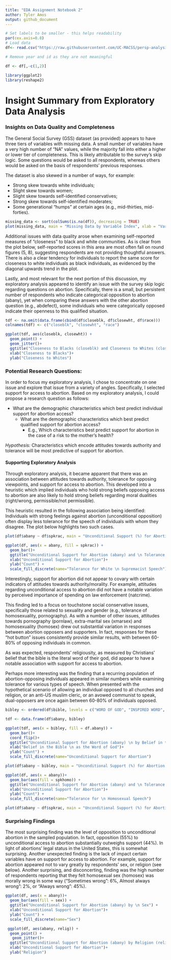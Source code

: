 ```yaml
---
title: "EDA Assignment Notebook 2"
author: Tyler Amos
output: github_document
---
```


```r
# Set labels to be smaller - this helps readability
par(cex.axis=0.8)
# Load data 
df<- read.csv("https://raw.githubusercontent.com/UC-MACSS/persp-analysis/master/assignments/exploratory-data-analysis/data/gss2012.csv")

# Remove year and id as they are not meaningful

df <- df[,-c(1,2)]

library(ggplot2)
library(reshape2)
```


# Insight Summary from Exploratory Data Analysis

### Insights on Data Quality and Completeness

The General Social Survey (GSS) dataset (as provided) appears to have three tiers of variables with missing data. A small number of variables have a very high number of "NA" values, while the majority fall into either a higher or lower tier of completeness. This is likely attributable to the survey's skip logic. Some questions would be asked to all respondents, whereas others would be asked on the basis of respondents' previous responses. 

The dataset is also skewed in a number of ways, for example:
  
  * Strong skew towards white individuals;
  * Slight skew towards women;
  * Slight skew towards self-identified conservatives;
  * Strong skew towards self-identified moderates;
  * Some generational "humps" at certain ages (e.g., mid-thirties, mid-forties).
  

```r
missing_data <- sort(colSums(is.na(df)), decreasing = TRUE)
plot(missing_data, main = "Missing Data by Variable Index", xlab = "Variable Index", ylab = "Amount of NA's")
```

Additional issues with data quality arose when examining self-reported measures of "closeness" to black and white communities. As is clear from the plot below, self-reported scores in this area are most often fall on round figures (5, 8), suggesting respondents are not providing  thoughtful answers. There is also a clear tendency for individuals to report the same score for closeness to white individuals as black individuals, as evidenced by the diagonal upwards trend in the plot. 

Lastly, and most relevant for the next portion of this discussion, my exploratory analysis appeared to identify an issue with the survey skip logic regarding questions on abortion. Specifically, there is a small, but persistent number of respondents who indicate categorical opposition to abortion (abany), yet when comparing these answers with the other abortion question (e.g., abdefect), some individuals who were categorically opposed indicate their openness to this qualified situation. 

```r
tdf <- na.omit(data.frame(cbind(df$closeblk, df$closewht, df$race)))
colnames(tdf) <- c("closeblk", "closewht", "race")

ggplot(tdf, aes(closeblk, closewht)) +
  geom_point() +
  geom_jitter()+
  ggtitle("Closeness to Blacks (closeblk) and Closeness to Whites (closewht)") +
  xlab("Closeness to Blacks")+
  ylab("Closeness to Whites") 
```


### Potential Research Questions:

In order to focus my exploratory analysis, I chose to concentrate on one issue and explore that issue from a variety of angles. Specifically, I selected support for access to abortion. Based on my exploratory analysis, I could propose a research question as follows:

  * What are the demographic characteristics which best predict individual support for abortion access?
      * What are the demographic characteristics which best predict qualified support for abortion access? 
          * E.g., Which characteristics best predict support for abortion in the case of a risk to the mother's health?
          
  _Hypothesis:_ Characteristics which encode attitudes towards authority and tolerance will be most predictive of support for abortion.
  
#### Supporting Exploratory Analysis

Through exploratory analysis, it became apparent that there was an association between attitudes towards authority, tolerance for opposing viewpoints, and support for access to abortion. This developed into a heuristic which implied individuals who hold strong beliefs opposing access to abortion are also likely to hold strong beliefs regarding moral dualities (right/wrong, permissible/not permissible). 

This heuristic resulted in the following association being identified: Individuals with strong feelings against abortion (unconditional opposition) often display less tolerance for the speech of individuals with whom they disagree. The plot below highlights two such cases.
  
```r
plot(df$abany ~ df$spkrac, main = "Unconditional Support (%) for Abortion (abany) and \n Tolerance for White Supremacist Speech (spkrac)", ylab = "Unconditional Support for Abortion", xlab = "Tolerance for White Supremacist Speech")

ggplot(df, aes(x = abany, fill = spkrac)) +
  geom_bar()+
  ggtitle("Unconditional Support for Abortion (abany) and \n Tolerance for White Supremacist Speech (spkrac)") +
  xlab("Unconditional Support for Abortion")+
  ylab("Count") +
  scale_fill_discrete(name="Tolerance for White \n Supremacist Speech")

```
  
Interestingly, support for abortion did not appear to covary with certain indicators of attitudes towards authority/morality. For example,  attitudes regarding unconditional access to abortion did not have a notable variation by perceived importance of spending on law enforcement (natcrime). 

This finding led to a focus on touchstone social conservative issues, specifically those related to sexuality and gender (e.g., tolerance of homosexuality, pornography). As with a number of other issues, attitudes towards pornography  (pornlaw), extra-marital sex (xmarsex) and homosexuality (homosex) drew out substantial variation in responses between abortion opposers and supporters. In fact, responses for these "hot button" issues consistently provide similar results, with between 60-80% of opposing individuals in common.

As was expected, respondents' religiousity, as measured by Christians' belief that the bible is the literal word of their god, did appear to have a notable association with support for access to abortion. 

Perhaps more interesting was the finding that a recurring population of abortion-opposing individuals appeared in similar numbers while examining tolerance for various types of speech. When presented with the hypothetical scenario of allowing an individual opposed to all churches and religion, or an anti-US muslim cleric, or an avowed communist to speak, dual-opposers are once again between 60-80% of individuals opposed.

```r
bibley <- ordered(df$bible, levels = c("WORD OF GOD", "INSPIRED WORD", "BOOK OF FABLES"))

tdf <- data.frame(df$abany, bibley)

ggplot(tdf, aes(x = bibley, fill = df.abany)) + 
  geom_bar()+ 
  coord_flip()+
  ggtitle("Unconditional Support for Abortion (abany) \n by Belief in the Bible as the Word of God") +
  xlab("Belief in the Bible \n as the Word of God")+
  ylab("Count") +
  scale_fill_discrete(name="Unconditional Support for Abortion")

plot(df$abany ~ bibley, main = "Unconditional Support (%) for Abortion (abany) \n by Belief in the Bible as the Word of God",  xlab = "Belief in the Bible \n as the Word of God", ylab = "Unconditional Support for Abortion" )
```


```r

ggplot(df, aes(x = abany))+
  geom_bar(aes(fill = spkhomo)) +
  ggtitle("Unconditional Support for Abortion (abany) and \n Tolerance for Homosexual Speech (spkhomo)") +
  xlab("Unconditional Support for Abortion")+
  ylab("Count") +
  scale_fill_discrete(name="Tolerance for \n Homosexual Speech")

plot(df$abany ~ df$spkrac, main = "Unconditional Support (%) for Abortion (abany) and \n Tolerance for Homosexual Speech (spkhomo)", ylab = "Unconditional Support for Abortion", xlab = "Tolerance for Homosexual Speech")


```

### Surprising Findings

The most surprising finding was the level of opposition to unconditional abortion in the sampled population. In fact, opposition (55%) to unconditional access to abortion substantially outweighs support (44%). In light of abortions' legal status in the United States, this is somewhat surprising. Another unexpected finding is the lack of impact certain variables have on support for access to abortion. For example, support for abortion appeared not to vary greatly by respondents' sex, or religion (see below). Another surprising, and disconcerting, finding was the high number of respondents reporting that they felt homosexual sex (homosex) was morally wrong in some way ("Sometimes wrong": 6%, Almost always wrong": 2%, or "Always wrong": 45%). 

```r
ggplot(df, aes(x = abany))+
  geom_bar(aes(fill = sex)) +
  ggtitle("Unconditional Support for Abortion (abany) by \n Sex") +
  xlab("Unconditional Support for Abortion")+
  ylab("Count") +
  scale_fill_discrete(name="Sex")

 ggplot(df, aes(abany, relig)) + 
  geom_point() +
   geom_jitter()+
  ggtitle("Unconditional Support for Abortion (abany) by Religion (relig)") +
  xlab("Unconditional Support for Abortion")+
  ylab("Religion")

  
```



